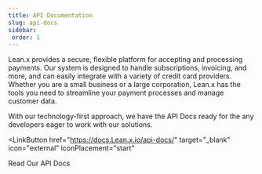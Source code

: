 ```yaml
---
title: API Documentation
slug: api-docs
sidebar: 
 order: 1
---
```


Lean.x provides a secure, flexible platform for accepting and processing payments. Our system is designed to handle subscriptions, invoicing, and more, and can easily integrate with a variety of credit card providers. Whether you are a small business or a large corporation, Lean.x has the tools you need to streamline your payment processes and manage customer data.

With our technology-first approach, we have the API Docs ready for the any developers eager to work with our solutions.

<LinkButton 
 href="https://docs.Lean.x.io/api-docs/" 
 target="_blank" 
 icon="external" 
 iconPlacement="start"
> 
 Read Our API Docs
</LinkButton>
